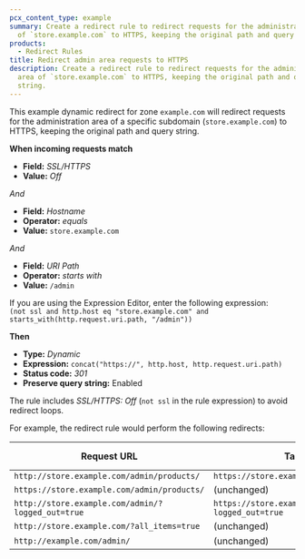 ```yaml
---
pcx_content_type: example
summary: Create a redirect rule to redirect requests for the administration area
  of `store.example.com` to HTTPS, keeping the original path and query string.
products:
  - Redirect Rules
title: Redirect admin area requests to HTTPS
description: Create a redirect rule to redirect requests for the administration
  area of `store.example.com` to HTTPS, keeping the original path and query
  string.
---
```



This example dynamic redirect for zone `example.com` will redirect requests for the administration area of a specific subdomain (`store.example.com`) to HTTPS, keeping the original path and query string.

<Example>

**When incoming requests match**

- **Field:** _SSL/HTTPS_
- **Value:** _Off_

_And_

- **Field:** _Hostname_
- **Operator:** _equals_
- **Value:** `store.example.com`

_And_

- **Field:** _URI Path_
- **Operator:** _starts with_
- **Value:** `/admin`

If you are using the Expression Editor, enter the following expression:<br/>
`(not ssl and http.host eq "store.example.com" and starts_with(http.request.uri.path, "/admin"))`

**Then**

- **Type:** _Dynamic_
- **Expression:** `concat("https://", http.host, http.request.uri.path)`
- **Status code:** _301_
- **Preserve query string:** Enabled

</Example>

The rule includes _SSL/HTTPS: Off_ (`not ssl` in the rule expression) to avoid redirect loops.

For example, the redirect rule would perform the following redirects:

| Request URL                                       | Target URL                                         | Status code |
| ------------------------------------------------- | -------------------------------------------------- | ----------- |
| `http://store.example.com/admin/products/`        | `https://store.example.com/admin/products/`        | `301`       |
| `https://store.example.com/admin/products/`       | (unchanged)                                        | n/a         |
| `http://store.example.com/admin/?logged_out=true` | `https://store.example.com/admin/?logged_out=true` | `301`       |
| `http://store.example.com/?all_items=true`        | (unchanged)                                        | n/a         |
| `http://example.com/admin/`                       | (unchanged)                                        | n/a         |
